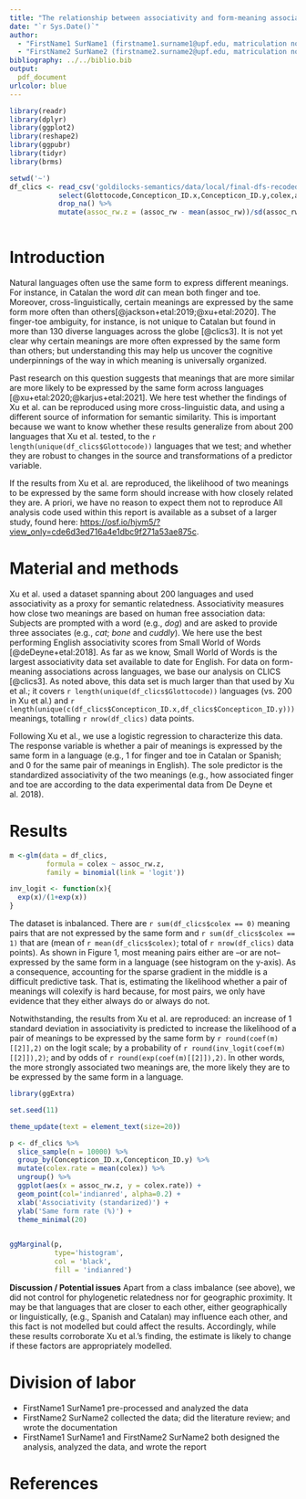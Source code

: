 ```yaml
---
title: "The relationship between associativity and form-meaning associations: A large scale re-analysis"
date: "`r Sys.Date()`"
author: 
  - "FirstName1 SurName1 (firstname1.surname1@upf.edu, matriculation no. NNNNNN)"
  - "FirstName2 SurName2 (firstname2.surname2@upf.edu, matriculation no. NNNNNN)"
bibliography: ../../biblio.bib
output:
  pdf_document
urlcolor: blue
---
```




```r
library(readr)
library(dplyr)
library(ggplot2)
library(reshape2)
library(ggpubr)
library(tidyr)
library(brms)

setwd('~')
df_clics <- read_csv('goldilocks-semantics/data/local/final-dfs-recoded/English.csv') %>%
            select(Glottocode,Concepticon_ID.x,Concepticon_ID.y,colex,assoc_rw) %>%
            drop_na() %>%
            mutate(assoc_rw.z = (assoc_rw - mean(assoc_rw))/sd(assoc_rw))
  
```


# Introduction
Natural languages often use the same form to express different meanings. For instance, in Catalan the word *dit* can mean both finger and toe. Moreover, cross-linguistically, certain meanings are expressed by the same form more often than others[@jackson+etal:2019;@xu+etal:2020]. The finger-toe ambiguity, for instance, is not unique to Catalan but found in more than 130 diverse languages across the globe [@clics3]. It is not yet clear why certain meanings are more often expressed by the same form than others; but understanding this may help us uncover the cognitive underpinnings of the way in which meaning is universally organized. 

Past research on this question suggests that meanings that are more similar are more likely to be expressed by the same form across languages [@xu+etal:2020;@karjus+etal:2021]. We here test whether the findings of Xu et al. can be reproduced using more cross-linguistic data, and using a different source of information for semantic similarity. This is important because we want to know whether these results generalize from about 200 languages that Xu et al. tested, to the `r length(unique(df_clics$Glottocode))` languages that we test; and whether they are robust to changes in the source and transformations of a predictor variable. 

If the results from Xu et al. are reproduced, the likelihood of two meanings to be expressed by the same form should increase with how closely related they are. A priori, we have no reason to expect them not to reproduce All analysis code used within this report is available as a subset of a larger study, found here: [https://osf.io/hjvm5/?view_only=cde6d3ed716a4e1dbc9f271a53ae875c](https://osf.io/hjvm5/?view_only=cde6d3ed716a4e1dbc9f271a53ae875c).

# Material and methods
Xu et al. used a dataset spanning about 200 languages and used associativity as a proxy for semantic relatedness. Associativity measures how close two meanings are based on human free association data: Subjects are prompted with a word (e.g., *dog*) and are asked to provide three associates (e.g., *cat*; *bone* and *cuddly*). We here use the best performing English associativity scores from Small World of Words [@deDeyne+etal:2018]. As far as we know, Small World of Words is the largest associativity data set available to date for English. For data on form-meaning associations across languages, we base our analysis on CLICS [@clics3]. As noted above, this data set is much larger than that used by Xu et al.; it covers `r length(unique(df_clics$Glottocode))` languages (vs. 200 in Xu et al.) and `r length(unique(c(df_clics$Concepticon_ID.x,df_clics$Concepticon_ID.y)))` meanings, totalling `r nrow(df_clics)` data points.

Following Xu et al., we use a logistic regression to characterize this data. The response variable is whether a pair of meanings is expressed by the same form in a language (e.g., 1 for finger and toe in Catalan or Spanish; and 0 for the same pair of meanings in English). The sole predictor is the standardized associativity of the two meanings (e.g., how associated finger and toe are according to the data experimental data from De Deyne et al. 2018). 


# Results

```r
m <-glm(data = df_clics,
         formula = colex ~ assoc_rw.z,
         family = binomial(link = 'logit'))

inv_logit <- function(x){
  exp(x)/(1+exp(x))
}
```

The dataset is inbalanced. There are `r sum(df_clics$colex == 0)` meaning pairs that are not expressed by the same form and `r sum(df_clics$colex == 1)` that are (mean of `r mean(df_clics$colex)`; total of `r nrow(df_clics)` data points). As shown in Figure 1, most meaning pairs either are --or are not-- expressed by the same form in a language (see histogram on the y-axis). As a consequence, accounting for the sparse gradient in the middle is a difficult predictive task. That is, estimating the likelihood whether a pair of meanings will colexify is hard because, for most pairs, we only have evidence that they either always do or always do not.

Notwithstanding, the results from Xu et al. are reproduced: an increase of 1 standard deviation in associativity is predicted to increase the likelihood of a pair of meanings to be expressed by the same form by  `r round(coef(m)[[2]],2)` on the logit scale; by a probability of `r round(inv_logit(coef(m)[[2]]),2)`; and by odds of `r round(exp(coef(m)[[2]]),2)`. In other words, the more strongly associated two meanings are, the more likely they are to be expressed by the same form in a language.


```r
library(ggExtra)

set.seed(11)

theme_update(text = element_text(size=20))

p <- df_clics %>% 
  slice_sample(n = 10000) %>%
  group_by(Concepticon_ID.x,Concepticon_ID.y) %>%
  mutate(colex.rate = mean(colex)) %>%
  ungroup() %>%
  ggplot(aes(x = assoc_rw.z, y = colex.rate)) +
  geom_point(col='indianred', alpha=0.2) +
  xlab('Associativity (standarized)') +
  ylab('Same form rate (%)') +
  theme_minimal(20)
  

ggMarginal(p,
           type='histogram',
           col = 'black',
           fill = 'indianred')

```


**Discussion / Potential issues** Apart from a class imbalance (see above), we did not control for phylogenetic relatedness nor for geographic proximity. It may be that languages that are closer to each other, either geographically or linguistically, (e.g., Spanish and Catalan) may influence each other, and this fact is not modelled but could affect the results. Accordingly, while these results corroborate Xu et al.'s finding, the estimate is likely to change if these factors are appropriately modelled.   

# Division of labor
  * FirstName1 SurName1 pre-processed and analyzed the data
  * FirstName2 SurName2 collected the data; did the literature review; and wrote the documentation
  * FirstName1 SurName1 and FirstName2 SurName2 both designed the analysis, analyzed the data, and wrote the report

# References
